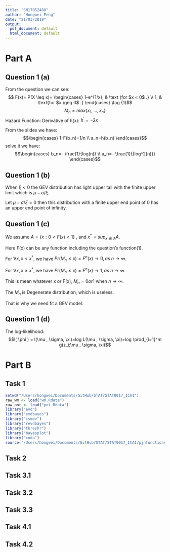 ```yaml
---
title: "SN17052480"
author: "Hongwei Peng"
date: "21/03/2019"
output:
  pdf_document: default
  html_document: default
---
```


# Part A
## Question 1 (a)
From the question we can see:
$$ F(x)= P(X \leq x)= \begin{cases} 1-e^{1/x}, & \text {for $x < 0$ .} \\ 1, & \text{for $x \geq 0$ .} \end{cases} \tag {1}$$
$$ M_n=max \lbrace x_1,...,x_n \rbrace $$ 
Hazard Function:
\begin{align}
h(x) & =\frac{1-F(x)}{f(x)} \\
  & = \frac{e^{1/x}}{e^{1/x} \times (-x^{-2})} \\
  & =-x^{2}
\end{align} 
Derivative of h(x):
$h^{'}= -2x$

\begin{align}
\lim_{x \to x^F} h^{'}(x) \to \xi \\
Let\ \xi = -2M_n \\
We\ can\ see:\  x \sim GEV(0,1,-2M_n)
\end{align} 

From the slides we have:
$$\begin{cases} 1-F(b_n)=1/n \\ a_n=h(b_n) \end{cases}$$
solve it we have: 
$$\begin{cases} b_n=- \frac{1}{log(n)} \\ a_n=- \frac{1}{{log^2(n)}} \end{cases}$$

## Question 1 (b)
When $\xi < 0$ the GEV distribution has light upper tail with the finite upper limit which is  $\mu - \sigma / \xi$. 
  
Let $\mu - \sigma / \xi = 0$ then this distribution with a finite upper end point of 0  has an upper end point of infinity.

## Question 1 (c)
We assume $A = \{ x: 0< F(x)<1 \}$ , and $x^*=sup_{x \in A} A$. 
  
Here F(x) can be any function including the question's function(1).
    
For $\forall x, x<x^*$, we have $Pr(M_n \leq x)=F^n(x) \to 0, as \  n \to \infty$.
 
For $\forall x, x \geq x^*$, we have $Pr(M_n \leq x)=F^n(x) \to 1 , as \ n \to \infty$.
  
This is mean whatever x or F(x), $M_n = 0 or 1$ when $n \to \infty$. 
  
The $M_n$ is Degenerate distribution, which is useless. 
  
That is why we need fit a GEV model.

## Question 1 (d)
The log-likelihood:
$$l( \phi ) = l(\mu , \sigma, \xi)=log L(\mu , \sigma, \xi)=log \prod_{i=1}^m g(z_i;\mu , \sigma, \xi)$$
  
# Part B
## Task 1
```r
setwd("/Users/hongwei/Documents/GitHub/STAT/STAT0017_ICA1")
raw_wm <- load("wm.Rdata")
raw_pot <- load("pot.Rdata")
library("evd")
library("evdbayes")
library("ismev")
library("revdbayes")
library("threshr")
library("bayesplot")
library("coda")
source("/Users/hongwei/Documents/GitHub/STAT/STAT0017_ICA1/pjnfunctions.R")
```



## Task 2

## Task 3.1

## Task 3.2

## Task 3.3

## Task 4.1

## Task 4.2
